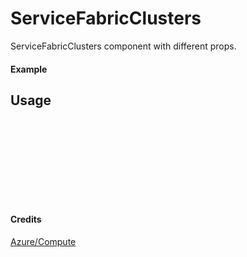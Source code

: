 
<Meta of={ServiceFabricClusters} title="Azure/Compute/ServiceFabricClusters" />

# ServiceFabricClusters

ServiceFabricClusters component with different props.

#### Example

<Canvas of={ServiceFabricClusters.Primary} />

## Usage

```ts
import { ServiceFabricClusters } from "yadl-ui";

const Example = () => {
  return (
      <ServiceFabricClusters />
  );
};

export default Example;
```

#### Credits
[Azure/Compute](https://learn.microsoft.com/en-us/azure/architecture/icons/)
